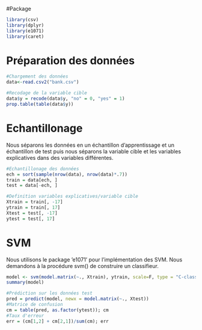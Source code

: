 #Package
```r
library(csv)
library(dplyr)
library(e1071)
library(caret)
```


# Préparation des données
```r
#Chargement des données
data<-read.csv2("bank.csv")

#Recodage de la variable cible
data$y = recode(data$y, "no" = 0, "yes" = 1)
prop.table(table(data$y))

```
# Echantillonage
Nous séparons les données en un échantillon d'apprentissage et un échantillon de test puis nous séparons la variable cible et les variables explicatives dans des variables différentes.
```r
#Echantillonage des données
ech = sort(sample(nrow(data), nrow(data)*.7))
train = data[ech, ]
test = data[-ech, ]

#Definition variables explicatives/variable cible
Xtrain = train[, -17]
ytrain = train[, 17]
Xtest = test[, -17]
ytest = test[, 17]
```

# SVM
Nous utilisons le package ’e1071’ pour l’implémentation des SVM. Nous demandons à la procédure svm() de construire un classifieur.
```r
model <- svm(model.matrix(~., Xtrain), ytrain, scale=F, type = "C-classification")
summary(model)
```

```r
#Prédiction sur les données test
pred = predict(model, newx = model.matrix(~., Xtest))
#Matrice de confusion
cm = table(pred, as.factor(ytest)); cm
#Taux d'erreur
err = (cm[1,2] + cm[2,1])/sum(cm); err
```


